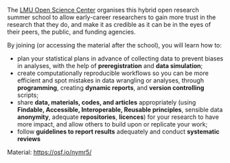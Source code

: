 The [LMU Open Science Center](https://www.osc.uni-muenchen.de/index.html) organises this hybrid open research summer school to allow early-career researchers to gain more trust in the research that they do, and make it as credible as it can be in the eyes of their peers, the public, and funding agencies.

By joining (or accessing the material after the school), you will learn how to:

-   plan your statistical plans in advance of collecting data to prevent biases in analyses, with the help of **preregistration** and **data simulation**;
-   create computationally reproducible workflows so you can be more efficient and spot mistakes in data wrangling or analyses, through **programming**, creating **dynamic reports**, and **version controlling** scripts;
-   share **data, materials, codes, and articles** appropriately (using **Findable, Accessible, Interoperable, Reusable principles**, sensible data **anonymity**, adequate **repositories**, **licences**) for your research to have more impact, and allow others to build upon or replicate your work;
-   follow **guidelines to report results** adequately and conduct **systematic reviews**

Material: <https://osf.io/nymr5/>
